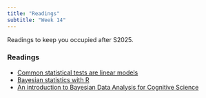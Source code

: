 ```yaml
---
title: "Readings"
subtitle: "Week 14"
---
```


Readings to keep you occupied after S2025. 

### Readings

- [Common statistical tests are linear models](https://lindeloev.github.io/tests-as-linear/)
- [Bayesian statistics with R](https://oliviergimenez.github.io/bayesian-stats-with-R/)
- [An introduction to Bayesian Data Analysis for Cognitive Science](https://vasishth.github.io/bayescogsci/)

